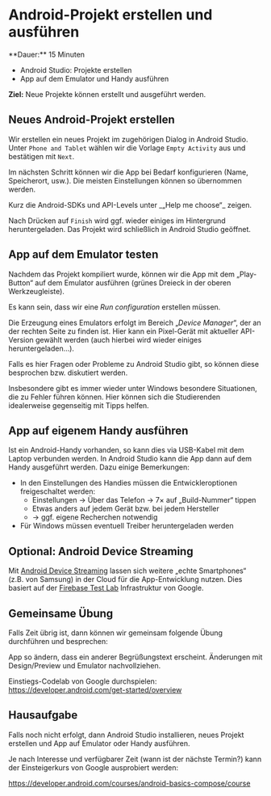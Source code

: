 
# Android-Projekt erstellen und ausführen

<Callout>
  **Dauer:** 15 Minuten

  - Android Studio: Projekte erstellen
  - App auf dem Emulator und Handy ausführen
  
  **Ziel:** Neue Projekte können erstellt und ausgeführt werden.
</Callout>

## Neues Android-Projekt erstellen

Wir erstellen ein neues Projekt im zugehörigen Dialog in 
Android Studio. Unter `Phone and Tablet` wählen wir die Vorlage 
`Empty Activity` aus und bestätigen mit `Next`.

Im nächsten Schritt können wir die App bei Bedarf konfigurieren (Name, Speicherort, usw.). Die meisten Einstellungen können so übernommen werden.

<Callout>
Kurz die Android-SDKs und API-Levels unter _„Help me choose“_ zeigen.
</Callout>


Nach Drücken auf `Finish` wird ggf. wieder einiges im Hintergrund 
heruntergeladen. Das Projekt wird schließlich in Android Studio 
geöffnet.

## App auf dem Emulator testen 

Nachdem das Projekt kompiliert wurde, können wir die App mit dem „Play-Button“ auf dem Emulator ausführen (grünes Dreieck in der oberen Werkzeugleiste). 

Es kann sein, dass wir eine _Run configuration_ erstellen müssen. 

Die Erzeugung eines Emulators erfolgt im Bereich „_Device Manager_“, der an der 
rechten Seite zu finden ist. Hier kann ein Pixel-Gerät mit aktueller API-Version 
gewählt werden (auch hierbei wird wieder einiges heruntergeladen…).

<Callout type="warning">
Falls es hier Fragen oder Probleme zu Android Studio gibt,
so können diese besprochen bzw. diskutiert werden.

Insbesondere gibt es immer wieder unter Windows besondere
Situationen, die zu Fehler führen können. Hier können sich die 
Studierenden idealerweise gegenseitig mit Tipps helfen.
</Callout>

## App auf eigenem Handy ausführen
Ist ein Android-Handy vorhanden, so kann dies via USB-Kabel
mit dem Laptop verbunden werden. In Android Studio kann die
App dann auf dem Handy ausgeführt werden. Dazu einige Bemerkungen:

- In den Einstellungen des Handies müssen die Entwickleroptionen freigeschaltet werden:
  - Einstellungen &rarr; Über das Telefon &rarr; 7× auf „Build-Nummer“ tippen
  - Etwas anders auf jedem Gerät bzw. bei jedem Hersteller
  - &rarr; ggf. eigene Recherchen notwendig
- Für Windows müssen eventuell Treiber heruntergeladen werden

## Optional: Android Device Streaming

Mit [Android Device Streaming](https://developer.android.com/studio/run/android-device-streaming) lassen sich weitere „echte Smartphones“ (z.B. von Samsung) in der Cloud für die App-Entwicklung nutzen. Dies basiert auf der [Firebase Test Lab](https://firebase.google.com/docs/test-lab) Infrastruktur von Google.


## Gemeinsame Übung

Falls Zeit übrig ist, dann können wir gemeinsam folgende
Übung durchführen und besprechen:

<Callout type="warning" emoji="👨🏻‍💻">
App so ändern, dass ein anderer Begrüßungstext erscheint. Änderungen mit Design/Preview und Emulator nachvollziehen.

Einstiegs-Codelab von Google durchspielen: https://developer.android.com/get-started/overview

</Callout>

## Hausaufgabe

Falls noch nicht erfolgt, dann Android Studio installieren,
neues Projekt erstellen und App auf Emulator oder Handy ausführen.

Je nach Interesse und verfügbarer Zeit (wann ist der nächste Termin?) kann der Einsteigerkurs von Google ausprobiert werden:

https://developer.android.com/courses/android-basics-compose/course
